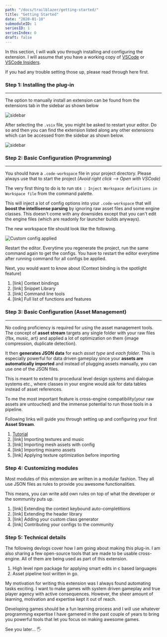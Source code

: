 ```yaml
---
path: "/docs/trailblazer/getting-started/"
title: "Getting Started"
date: "2020-01-10"
submoduleID: 1
seriesID: 1
seriesIndex: 0
draft: false
---
```


In this section, I will walk you through installing and configuring the extension.
I will assume that you have a working copy of [VSCode](https://code.visualstudio.com/download) or [VSCode Insiders](https://code.visualstudio.com/insiders/).

If you had any trouble setting those up, please read through here first.

### Step 1: Installing the plug-in

---

The option to manually install an extension can be found from the extensions tab in the
sidebar as shown below

![sidebar](../../../../../images/DaedalusAPI/introduction-module/001.png)

After selecting the `.vsix` file, you might be asked to restart your editor.
Do so and then you can find the extension listed along any other extensions which can be accessed from the sidebar as shown below.

![sidebar](../../../../../images/DaedalusAPI/introduction-module/003.png)

### Step 2: Basic Configuration (Programming)

---

You should have a `.code-workspace` file in your project directory.
Please always use that to start the project _(Avoid right click --> Open with VSCode)_

The very first thing to do is to run `UE4 : Inject Workspace definitions in Workspace file` from the command palette.

This will inject a lot of config options into your `.code-workspace` that
will **boost the intellisense parsing** by ignoring raw asset files and some engine classes.
This doesn't come with any downsides except that you can't edit the engine files
(which are readonly for launcher builds anyways).

The new workspace file should look like the following.

![Custom config applied](../../../../../images/DaedalusAPI/introduction-module/004.png)

Restart the editor. Everytime you regenerate the project, run the same command again to get the configs.
You have to restart the editor everytime after running command for all configs be applied.

Next, you would want to know about (Context binding is the spotlight feature)

1. [link] Context bindings
2. [link] Snippet Library
3. [link] Command line tools
4. [link] Full list of functions and features

### Step 3: Basic Configuration (Asset Management)

---

No coding proficiency is required for using the asset management tools. The concept of **asset stream** targets
any single folder with your raw files {fbx, music, art} and applied a lot of optimization on them
{image compression, duplicate detection}.

It then **generates JSON data** for each _asset type_ and _each folder_. This is especially powerful for
data driven gameplay since your **assets are automatically imported** and instead of plugging assets manually,
you can use one of the JSON files.

This is meant to extend to procedural level design systems and dialogue systems etc.,
where classes in your engine would ask for data tables instead of asset references.

To me the most important feature is cross-engine compatibility(your raw assets are untouched) and the immense
potential to run those tools in a pipeline.

Following links will guide you through setting up and configuring your first **Asset Stream**.

1. [Tutorial](/docs/trailblazer/hello-asset-streams)
2. [link] Importing textures and music
3. [link] Importing mesh assets with config
4. [link] Importing mixamo assets
5. [link] Applying texture optimization before importing

### Step 4: Customizing modules

Most modules of this extension are written in a modular fashion.
They all use JSON files as rules to provide you awesome functionalities.

This means, you can write add own rules on top of what the developer or the sommunity puts up.

1. [link] Extending the context keybound auto-completitions
2. [link] Extending the header library
3. [link] Adding your custom class generator
4. [link] Contributing your configs to the community

### Step 5: Technical details

The following devlogs cover how I am going about making this plug-in.
I am also sharing a few open-source tools that are made to be usable cross-engine.
All of them are being used as part of this extension.

1. High level npm package for applying smart edits in c based languages
2. Asset pipeline tool written in go.

My motivation for writing this extension was I always found automating tasks exciting.
I want to make games with system driven gameplay and true player agency with active consequences.
However, the sheer amount of learning, motivation and expertise kept it out of reach.

Developing games should be a fun learning process and I will use whatever programming expertise
I have garnered in the past couple of years to bring you powerful tools that let you focus on making awesome games.

See you later... 🖐
